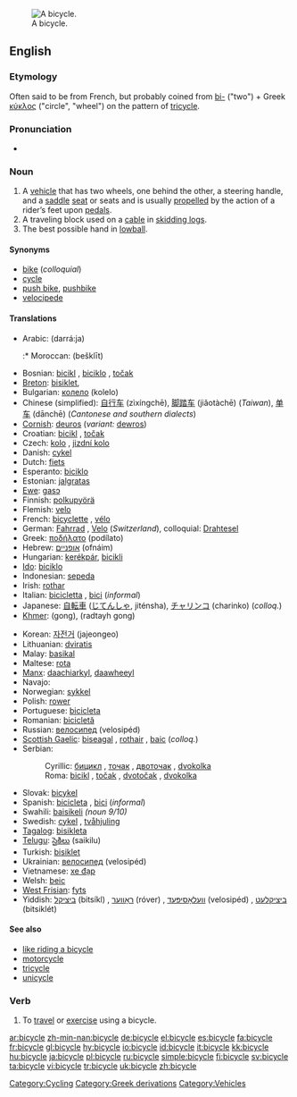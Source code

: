 [[Image:Kusuma bike large.jpg|thumb|right|A bicycle.]]
==English==

===Etymology===
Often said to be from French, but probably coined from [[bi-]] ("two") + Greek [[κύκλος]] ("circle", "wheel") on the pattern of [[tricycle]].

===Pronunciation===
* {{audio|en-us-bicycle.ogg|Audio (US)}}

===Noun===
{{en-noun}}

# A [[vehicle]] that has two wheels, one behind the other, a steering handle, and a [[saddle]] [[seat]] or seats and is usually [[propel]]led by the action of a rider’s feet upon [[pedal]]s.
# A traveling block used on a [[cable]] in [[skidding logs]].
# The best possible hand in [[lowball]].

====Synonyms====
* [[bike]] (''colloquial'')
* [[cycle]]
* [[push bike]], [[pushbike]]
* [[velocipede]]

====Translations====
{{trans-top|vehicle}}
* Arabic: {{Arab|[[دراجة]]}} (darrá:ja) {{f}}
*:* Moroccan: {{Arab|[[بشكليت]]}} (bešklīt)
* Bosnian: [[bicikl#Bosnian|bicikl]] {{m}}, [[biciklo#Bosnian|biciklo]] {{n}}, [[točak#Bosnian|točak]] {{m}}
* [[Breton]]: [[bisiklet]], {{unicode|[[marcʼh-houarn]]}}
* Bulgarian: [[колело]] (kolelo) {{n}}
* Chinese (simplified): [[自行车]] (zìxíngchē), [[脚踏车]] (jiǎotàchē) (''Taiwan''), [[单车]] (dānchē) (''Cantonese and southern dialects'')
* [[Cornish]]: [[deuros]] (''variant:'' [[dewros]])
* Croatian: [[bicikl#Croatian|bicikl]] {{m}}, [[točak#Croatian|točak]] {{m}}
* Czech: [[kolo]] {{n}}, [[jizdní kolo]] {{n}}
* Danish: [[cykel]] {{c}}
* Dutch: [[fiets]] {{m}}
* Esperanto: [[biciklo]]
* Estonian: [[jalgratas]]
* [[Ewe]]: [[gasɔ]]
* Finnish: [[polkupyörä]]
* Flemish: [[velo]] {{m}}
* French: [[bicyclette]] {{f}}, [[vélo]] {{m}}
* German: [[Fahrrad]] {{n}}, [[Velo]] {{n}} (''Switzerland''), colloquial: [[Drahtesel]]
* Greek: [[ποδήλατο]] (podílato) {{n}}
* Hebrew: [[אופניים]] (ofnáim) {{m|p}}
* Hungarian: [[kerékpár]], [[bicikli]]
* [[Ido]]: [[biciklo]]
* Indonesian: [[sepeda]]
* Irish: [[rothar]] {{m}}
* Italian: [[bicicletta#Italian|bicicletta]] {{f}}, [[bici#Italian|bici]] {{f}} (''informal'')
* Japanese: [[自転車]] ([[じてんしゃ]], jiténsha), [[チャリンコ]] (charinko) (''colloq.'')
* [[Khmer]]: {{Khmr|[[កង់]]}} (gong), {{Khmr|[[រទេះកង់]]}} (radtayh gong)
{{trans-mid}}
* Korean: [[자전거]] (jajeongeo)
* Lithuanian: [[dviratis]] {{m}}
* Malay: [[basikal]]
* Maltese: [[rota]]
* [[Manx]]: [[daachiarkyl]], [[daawheeyl]]
* Navajo: {{unicode|[[ẓiʼizí]]}}
* Norwegian: [[sykkel]] {{m}}
* Polish: [[rower]] {{m}}
* Portuguese: [[bicicleta#Portuguese|bicicleta]] {{f}}
* Romanian: [[bicicletă]] {{f}}
* Russian: [[велосипед]] (velosipéd) {{m}}
* [[Scottish Gaelic]]: [[biseagal]] {{m}}, [[rothair]] {{m}}, [[baic]] {{m}} (''colloq.'')
* Serbian:
*: Cyrillic: [[бицикл#Serbian|бицикл]] {{m}}, [[точак#Serbian|точак]] {{m}}, [[двoточак]] {{m}}, [[dvokolka]] {{f}}
*: Roma: [[bicikl#Serbian|bicikl]] {{m}}, [[točak#Serbian|točak]] {{m}}, [[dvotočak]] {{m}}, [[dvokolka]] {{f}}
* Slovak: [[bicykel#Slovak|bicykel]] {{m}}
* Spanish: [[bicicleta#Spanish|bicicleta]] {{f}}, [[bici#Spanish|bici]] {{f}} (''informal'')
* Swahili: [[baisikeli]] ''(noun 9/10)''
* Swedish: [[cykel]] {{c}}, [[tvåhjuling]] {{c}}
* [[Tagalog]]: [[bisikleta]]
* [[Telugu]]: [[సైకిలు]] (saikilu)
* Turkish: [[bisiklet]]
* Ukrainian: [[велосипед]] (velosipéd) {{m}}
* Vietnamese: [[xe đạp]]
* Welsh: [[beic]] {{m}}
* [[West Frisian]]: [[fyts]]
* Yiddish: [[ביציקל]] (bitsíkl) {{m}}, [[ראָווער]] (róver) {{m}}, [[וועלאָסיפּעד]] (velosipéd) {{m}}, [[ביציקלעט]] (bitsiklét) {{m}}
{{trans-bottom}}

====See also====
* [[like riding a bicycle]]
* [[motorcycle]]
* [[tricycle]]
* [[unicycle]]

===Verb===
{{en-verb|bicycl|es}}

# To [[travel]] or [[exercise]] using a bicycle.

[[Category:Cycling]]
[[Category:Greek derivations]]
[[Category:Vehicles]]

[[ar:bicycle]]
[[zh-min-nan:bicycle]]
[[de:bicycle]]
[[el:bicycle]]
[[es:bicycle]]
[[fa:bicycle]]
[[fr:bicycle]]
[[gl:bicycle]]
[[hy:bicycle]]
[[io:bicycle]]
[[id:bicycle]]
[[it:bicycle]]
[[kk:bicycle]]
[[hu:bicycle]]
[[ja:bicycle]]
[[pl:bicycle]]
[[ru:bicycle]]
[[simple:bicycle]]
[[fi:bicycle]]
[[sv:bicycle]]
[[ta:bicycle]]
[[vi:bicycle]]
[[tr:bicycle]]
[[uk:bicycle]]
[[zh:bicycle]]